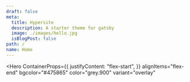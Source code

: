 ```yaml
---
draft: false
meta:
  title: Hypersite
  description: A starter theme for gatsby
  image: ./images/hello.jpg
  isBlogPost: false
path: /
name: Home
---
```



<Hero
  ContainerProps={{
    justifyContent: "flex-start",
  }}
  alignItems="flex-end"
  bgcolor="#475865"
  color="grey.900"
  variant="overlay"
>
  <ScrollButton />
</Hero>

<SplitHeader />

<Block>
  <HomePage />
</Block>